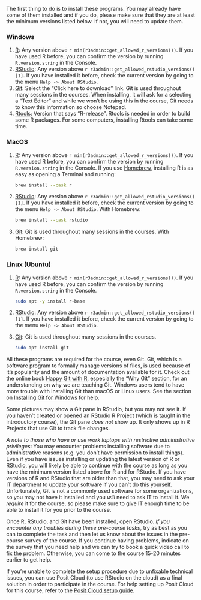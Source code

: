 The first thing to do is to install these programs. You may already have
some of them installed and if you do, please make sure that they are at
least the minimum versions listed below. If not, you will need to update
them.

::: panel-tabset
### Windows

1.  [R](https://cloud.r-project.org/bin/windows/base/): Any version
    above `r min(r3admin::get_allowed_r_versions())`. If you have used R
    before, you can confirm the version by running `R.version.string` in
    the Console.
2.  [RStudio](https://www.rstudio.com/products/rstudio/download/#download):
    Any version above `r r3admin::get_allowed_rstudio_versions()[1]`. If
    you have installed it before, check the current version by going to
    the menu `Help -> About RStudio`.
3.  [Git](https://git-scm.com/download/win): Select the "Click here to
    download" link. Git is used throughout many sessions in the courses.
    When installing, it will ask for a selecting a "Text Editor" and
    while we won't be using this in the course, Git needs to know this
    information so choose Notepad.
4.  [Rtools](https://cran.r-project.org/bin/windows/Rtools/): Version
    that says "R-release". Rtools is needed in order to build some R
    packages. For some computers, installing Rtools can take some time.

### MacOS

1.  [R](https://cloud.r-project.org/bin/macosx/): Any version above
    `r min(r3admin::get_allowed_r_versions())`. If you have used R
    before, you can confirm the version by running `R.version.string` in
    the Console. If you use [Homebrew](https://brew.sh/), installing R
    is as easy as opening a Terminal and running:

    ``` bash
    brew install --cask r
    ```

2.  [RStudio](https://www.rstudio.com/products/rstudio/download/#download):
    Any version above `r r3admin::get_allowed_rstudio_versions()[1]`. If
    you have installed it before, check the current version by going to
    the menu `Help -> About RStudio`. With Homebrew:

    ``` bash
    brew install --cask rstudio
    ```

3.  [Git](https://git-scm.com/download/mac): Git is used throughout many
    sessions in the courses. With Homebrew:

    ``` bash
    brew install git
    ```

### Linux (Ubuntu)

1.  [R](https://cloud.r-project.org/bin/linux/ubuntu/): Any version
    above `r min(r3admin::get_allowed_r_versions())`. If you have used R
    before, you can confirm the version by running `R.version.string` in
    the Console.

    ``` bash
    sudo apt -y install r-base
    ```

2.  [RStudio](https://www.rstudio.com/products/rstudio/download/#download):
    Any version above `r r3admin::get_allowed_rstudio_versions()[1]`. If
    you have installed it before, check the current version by going to
    the menu `Help -> About RStudio`.

3.  [Git](https://git-scm.com/download/mac): Git is used throughout many
    sessions in the courses.

    ``` bash
    sudo apt install git
    ```
:::

All these programs are required for the course, even Git. Git, which is
a software program to formally manage versions of files, is used because
of it's popularity and the amount of documentation available for it.
Check out the online book [Happy Git with
R](https://happygitwithr.com/), especially the "Why Git" section, for an
understanding on why we are teaching Git. Windows users tend to have
more trouble with installing Git than macOS or Linux users. See the
section on [Installing Git for
Windows](https://happygitwithr.com/install-git.html#install-git-windows)
for help.

::: {.callout-note appearance="default"}
Some pictures may show a Git pane in RStudio, but you may not see it. If
you haven't created or opened an RStudio R Project (which is taught in
the introductory course), the Git pane *does not* show up. It only shows
up in R Projects that use Git to track file changes.
:::

::: {.callout-note appearance="default"}
*A note to those who have or use work laptops with restrictive
administrative privileges*: You may encounter problems installing
software due to administrative reasons (e.g. you don't have permission
to install things). Even if you have issues installing or updating the
latest version of R or RStudio, you will likely be able to continue with
the course as long as you have the minimum version listed above for R
and for RStudio. If you have versions of R and RStudio that are older
than that, you may need to ask your IT department to update your
software if you can't do this yourself. Unfortunately, Git is not a
commonly used software for some organizations, so you may not have it
installed and you *will* need to ask IT to install it. We *require* it
for the course, so please make sure to give IT enough time to be able to
install it for you prior to the course.
:::

Once R, RStudio, and Git have been installed, open RStudio. *If you
encounter any troubles during these pre-course tasks*, try as best as
you can to complete the task and then let us know about the issues in
the pre-course survey of the course. If you continue having problems,
indicate on the survey that you need help and we can try to book a quick
video call to fix the problem. Otherwise, you can come to the course
15-20 minutes earlier to get help.

If you're unable to complete the setup procedure due to unfixable
technical issues, you can use Posit Cloud (to use RStudio on the cloud)
as a final solution in order to participate in the course. For help
setting up Posit Cloud for this course, refer to the [Posit Cloud setup
guide](https://guides.rostools.org/posit-cloud).
